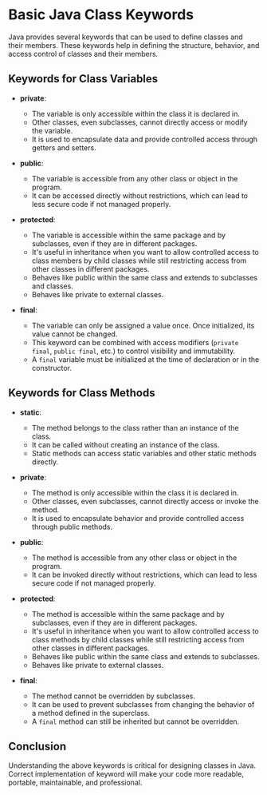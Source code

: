 # Basic Java Class Keywords

Java provides several keywords that can be used to define classes and their members. These keywords help in defining the structure, behavior, and access control of classes and their members. 

## Keywords for Class Variables

* **private**:
   - The variable is only accessible within the class it is declared in.
   - Other classes, even subclasses, cannot directly access or modify the variable.
   - It is used to encapsulate data and provide controlled access through getters and setters.

* **public**:
   - The variable is accessible from any other class or object in the program.
   - It can be accessed directly without restrictions, which can lead to less secure code if not managed properly.

* **protected**:
   - The variable is accessible within the same package and by subclasses, even if they are in different packages.
   - It's useful in inheritance when you want to allow controlled access to class members by child classes while still restricting access from other classes in different packages.
   - Behaves like public within the same class and extends to subclasses and classes.
   - Behaves like private to external classes. 

* **final**:
   - The variable can only be assigned a value once. Once initialized, its value cannot be changed.
   - This keyword can be combined with access modifiers (`private final`, `public final`, etc.) to control visibility and immutability.
   - A `final` variable must be initialized at the time of declaration or in the constructor.


## Keywords for Class Methods

* **static**:
   - The method belongs to the class rather than an instance of the class.
   - It can be called without creating an instance of the class.
   - Static methods can access static variables and other static methods directly.

* **private**:
   - The method is only accessible within the class it is declared in.
   - Other classes, even subclasses, cannot directly access or invoke the method.
   - It is used to encapsulate behavior and provide controlled access through public methods.

* **public**:
    - The method is accessible from any other class or object in the program.
    - It can be invoked directly without restrictions, which can lead to less secure code if not managed properly.

* **protected**:
    - The method is accessible within the same package and by subclasses, even if they are in different packages.
    - It's useful in inheritance when you want to allow controlled access to class methods by child classes while still restricting access from other classes in different packages.
    - Behaves like public within the same class and extends to subclasses.
    - Behaves like private to external classes.

* **final**:
    - The method cannot be overridden by subclasses.
    - It can be used to prevent subclasses from changing the behavior of a method defined in the superclass.
    - A `final` method can still be inherited but cannot be overridden.

## Conclusion

Understanding the above keywords is critical for designing classes in Java. Correct implementation of keyword will make your code more readable, portable, maintainable, and professional.